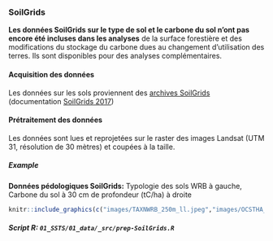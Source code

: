

### SoilGrids

**Les données SoilGrids sur le type de sol et le carbone du sol n'ont pas encore été incluses dans les analyses** de la surface forestière et des modifications du stockage du carbone dues au changement d'utilisation des terres. Ils sont disponibles pour des analyses complémentaires. 

#### Acquisition des données

Les données sur les sols proviennent des [archives SoilGrids](https://files.isric.org/soilgrids/data/recent/) (documentation [SoilGrids 2017](https://www.isric.org/explore/soilgrids/faq-soilgrids-2017))


#### Prétraitement des données

Les données sont lues et reprojetées sur le raster des images Landsat (UTM 31, résolution de 30 mètres) et coupées à la taille.


##### Example {-}

**Données pédologiques SoilGrids:** Typologie des sols WRB à gauche, Carbone du sol à 30 cm de profondeur (tC/ha) à droite

```r
knitr::include_graphics(c("images/TAXNWRB_250m_ll.jpeg","images/OCSTHA_M_30cm_250m_ll.jpeg"))
``` 


##### Script R: `01_SSTS/01_data/_src/prep-SoilGrids.R` {-}
```r
```

